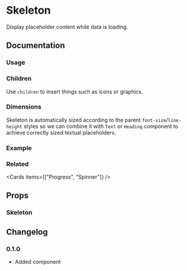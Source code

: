 
# Skeleton

Display placeholder content while data is loading.

## Documentation

### Usage

<Demo component="skeleton/usage" />

### Children

Use `children` to insert things such as icons or graphics.

<Demo component="skeleton/children-usage" />

### Dimensions

Skeleton is automatically sized according to the parent `font-size`/`line-height` styles so we can combine it with `Text` or `Heading` component to achieve correctly sized textual placeholders.

<Demo component="skeleton/dimension-usage" />

### Example

<Demo component="skeleton/example-usage" />

### Related

<Cards items={["Progress", "Spinner"]} />

## Props

### Skeleton

<PropsTable component="Skeleton" />

## Changelog

### 0.1.0

- Added component
